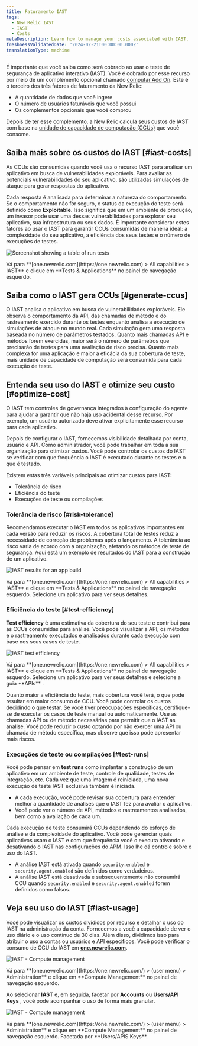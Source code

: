 ```yaml
---
title: Faturamento IAST
tags:
  - New Relic IAST
  - IAST
  - Costs
metaDescription: Learn how to manage your costs associated with IAST.
freshnessValidatedDate: '2024-02-21T00:00:00.000Z'
translationType: machine
---
```







É importante que você saiba como será cobrado ao usar o teste de segurança de aplicativo interativo (IAST). Você é cobrado por esse recurso por meio de um complemento opcional chamado [computar Add On](/docs/accounts/accounts-billing/new-relic-one-pricing-billing/add-on-billing). Este é o terceiro dos três fatores de faturamento da New Relic:

* A quantidade de dados que você ingere
* O número de usuários faturáveis que você possui
* Os complementos opcionais que você comprou

Depois de ter esse complemento, a New Relic calcula seus custos de IAST com base na [unidade de capacidade de computação (CCUs)](/docs/licenses/license-information/product-definitions/new-relic-one-pricing-definitions/#compute-capacity-unit) que você consome.

## Saiba mais sobre os custos do IAST [#iast-costs]

As CCUs são consumidas quando você usa o recurso IAST para analisar um aplicativo em busca de vulnerabilidades exploráveis. Para avaliar as potenciais vulnerabilidades do seu aplicativo, são utilizadas simulações de ataque para gerar respostas do aplicativo.

Cada resposta é analisada para determinar a natureza do comportamento. Se o comportamento não for seguro, o status da execução do teste será definido como <DoNotTranslate>**Exploitable**</DoNotTranslate>. Isso significa que em um ambiente de produção, um invasor pode usar uma dessas vulnerabilidades para explorar seu aplicativo, sua infraestrutura ou seus dados. É importante considerar estes fatores ao usar o IAST para garantir CCUs consumidas de maneira ideal: a complexidade do seu aplicativo, a eficiência dos seus testes e o número de execuções de testes.

<img
  title="Screenshot showing a table of run tests"
  alt="Screenshot showing a table of run tests"
  src={iastTestRun}
/>

<figcaption>
  Vá para <DoNotTranslate>**[one.newrelic.com](https://one.newrelic.com) > All capabilities > IAST**</DoNotTranslate> e clique em <DoNotTranslate>**Tests & Applications**</DoNotTranslate> no painel de navegação esquerdo.
</figcaption>

## Saiba como o IAST gera CCUs [#generate-ccus]

O IAST analisa o aplicativo em busca de vulnerabilidades exploráveis. Ele observa o comportamento da API, das chamadas de método e do rastreamento exercido durante os testes enquanto analisa a execução de simulações de ataque no mundo real. Cada simulação gera uma resposta baseada no número de parâmetros testados. Quanto mais chamadas API e métodos forem exercidas, maior será o número de parâmetros que precisarão de testes para uma avaliação de risco precisa. Quanto mais complexa for uma aplicação e maior a eficácia da sua cobertura de teste, mais unidade de capacidade de computação será consumida para cada execução de teste.

## Entenda seu uso do IAST e otimize seu custo [#optimize-cost]

O IAST tem controles de governança integrados à configuração do agente <InlinePopover type="apm"/>para ajudar a garantir que não haja uso acidental desse recurso. Por exemplo, um usuário autorizado deve ativar explicitamente esse recurso para cada aplicativo.

Depois de configurar o IAST, fornecemos visibilidade detalhada por conta, usuário e API. Como administrador, você pode trabalhar em toda a sua organização para otimizar custos. Você pode controlar os custos do IAST se verificar com que frequência o IAST é executado durante os testes e o que é testado.

Existem estas três variáveis principais ao otimizar custos para IAST:

* Tolerância de risco
* Eficiência do teste
* Execuções de teste ou compilações

### Tolerância de risco [#risk-tolerance]

Recomendamos executar o IAST em todos os aplicativos importantes em cada versão para reduzir os riscos. A cobertura total de testes reduz a necessidade de correção de problemas após o lançamento. A tolerância ao risco varia de acordo com a organização, afetando os métodos de teste de segurança. Aqui está um exemplo de resultados do IAST para a construção de um aplicativo.

<img
  title="IAST results for an app build"
  alt="IAST results for an app build"
  src={iastResultsAppBuild}
/>

<figcaption>
  Vá para <DoNotTranslate>**[one.newrelic.com](https://one.newrelic.com) > All capabilities > IAST**</DoNotTranslate> e clique em <DoNotTranslate>**Tests & Applications**</DoNotTranslate> no painel de navegação esquerdo. Selecione um aplicativo para ver seus detalhes.
</figcaption>

### Eficiência do teste [#test-efficiency]

<DoNotTranslate>**Test efficiency**</DoNotTranslate> é uma estimativa da cobertura do seu teste e contribui para as CCUs consumidas para análise. Você pode visualizar a API, os métodos e o rastreamento executados e analisados durante cada execução com base nos seus casos de teste.

<img
  title="IAST test efficiency"
  alt="IAST test efficiency"
  src={iastTestedApis}
/>

<figcaption>
  Vá para <DoNotTranslate>**[one.newrelic.com](https://one.newrelic.com) > All capabilities > IAST**</DoNotTranslate> e clique em <DoNotTranslate>**Tests & Applications**</DoNotTranslate> no painel de navegação esquerdo. Selecione um aplicativo para ver seus detalhes e selecione a guia <DoNotTranslate>**APIs**</DoNotTranslate> .
</figcaption>

Quanto maior a eficiência do teste, mais cobertura você terá, o que pode resultar em maior consumo de CCU. Você pode controlar os custos decidindo o que testar. Se você tiver preocupações específicas, certifique-se de executar os casos de teste manual ou automaticamente. Use as chamadas API ou de método necessárias para permitir que o IAST as analise. Você pode reduzir o custo optando por não exercer uma API ou chamada de método específica, mas observe que isso pode apresentar mais riscos.

### Execuções de teste ou compilações [#test-runs]

Você pode pensar em <DoNotTranslate>**test runs**</DoNotTranslate> como implantar a construção de um aplicativo em um ambiente de teste, controle de qualidade, testes de integração, etc. Cada vez que uma imagem é reiniciada, uma nova execução de teste IAST exclusiva também é iniciada.

* A cada execução, você pode revisar sua cobertura para entender melhor a quantidade de análises que o IAST fez para avaliar o aplicativo.
* Você pode ver o número de API, métodos e rastreamentos analisados, bem como a avaliação de cada um.

Cada execução de teste consumirá CCUs dependendo do esforço de análise e da complexidade do aplicativo. Você pode gerenciar quais aplicativos usam o IAST e com que frequência você o executa ativando e desativando o IAST nas configurações do APM. Isso lhe dá controle sobre o uso do IAST.

* A análise IAST está ativada quando `security.enabled` e `security.agent.enabled` são definidos como verdadeiros.
* A análise IAST está desativada e subsequentemente não consumirá CCU quando `security.enabled` e `security.agent.enabled` forem definidos como falsos.

## Veja seu uso do IAST [#iast-usage]

Você pode visualizar os custos divididos por recurso e detalhar o uso do IAST na administração da conta. Fornecemos a você a capacidade de ver o uso diário e o uso contínuo de 30 dias. Além disso, dividimos isso para atribuir o uso a contas ou usuários e API específicos. Você pode verificar o consumo de CCU do IAST em <DoNotTranslate>**[one.newrelic.com](https://one.newrelic.com/)**</DoNotTranslate>.

<img
  title="IAST - Compute management"
  alt="IAST - Compute management"
  src={iastFacetExample}
/>

<figcaption>
  Vá para <DoNotTranslate>**[one.newrelic.com](https://one.newrelic.com/) > (user menu) > Administration**</DoNotTranslate> e clique em <DoNotTranslate>**Compute Management**</DoNotTranslate> no painel de navegação esquerdo.
</figcaption>

Ao selecionar <DoNotTranslate>**IAST**</DoNotTranslate> e, em seguida, facetar por <DoNotTranslate>**Accounts**</DoNotTranslate> ou <DoNotTranslate>**Users/API Keys**</DoNotTranslate> , você pode acompanhar o uso de forma mais granular.

<img
  title="IAST - Compute management"
  alt="IAST - Compute management"
  src={iastComputeManagement}
/>

<figcaption>
  Vá para <DoNotTranslate>**[one.newrelic.com](https://one.newrelic.com/) > (user menu) > Administration**</DoNotTranslate> e clique em <DoNotTranslate>**Compute Management**</DoNotTranslate> no painel de navegação esquerdo. Facetada por <DoNotTranslate>**Users/APIS Keys**</DoNotTranslate>.
</figcaption>